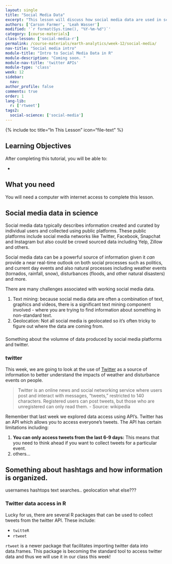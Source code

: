 ```yaml
---
layout: single
title: "Social Media Data"
excerpt: "This lesson will discuss how social media data are used in science."
authors: ['Carson Farmer', 'Leah Wasser']
modified: '`r format(Sys.time(), "%Y-%m-%d")`'
category: [course-materials]
class-lesson: ['social-media-r']
permalink: /course-materials/earth-analytics/week-12/social-media/
nav-title: "Social media intro"
module-title: "Intro to Social Media Data in R"
module-description: "Coming soon. "
module-nav-title: 'twitter APIs'
module-type: 'class'
week: 12
sidebar:
  nav:
author_profile: false
comments: true
order: 1
lang-lib:
  r: ['rtweet']
tags2:
  social-science: ['social-media']
---
```



{% include toc title="In This Lesson" icon="file-text" %}

<div class='notice--success' markdown="1">

## <i class="fa fa-graduation-cap" aria-hidden="true"></i> Learning Objectives

After completing this tutorial, you will be able to:

*

## <i class="fa fa-check-square-o fa-2" aria-hidden="true"></i> What you need

You will need a computer with internet access to complete this lesson.

</div>


## Social media data in science

Social media data typically describes information created and curated by
individual users and collected using public platforms. These public platforms
include social media networks like Twitter, Facebook, Snapchat and Instagram but
also could be crowd sourced data including Yelp, Zillow and others.

Social media data can be a powerful source of information given it *can* provide
a near real-time outlook on both social processes such as politics, and current
day events and also natural processes including weather events (tornados, rainfall,
snow), disturbances (floods, and other natural disasters) and more.

There are many challenges associated with working social media data.

1. Text mining: because social media data are often a combination of text, graphics and videos, there is a significant text mining component involved - where you are trying to find information about something in non-standard text.
2. Geolocation: Not all social media is geolocated so it's often tricky to figure
out where the data are coming from.

###
Something about the volumne of data produced by social media platforms and twitter.


### twitter

This week, we are going to look at the use of <a href="http://twitter.com" target="_blank">Twitter</a> as a source of information
to better understand the impacts of weather and disturbance events on people.

> Twitter is an online news and social networking service where users post and interact with messages, "tweets," restricted to 140 characters. Registered users can post tweets, but those who are unregistered can only read them. - Source: wikipedia


Remember that last week we explored data access using API's. Twitter has an API
which allows you to access everyone's tweets. The API has certain limitations including:

1. **You can only access tweets from the last 6-9 days:** This means that you need
to think ahead if you want to collect tweets for a particular event.
2. others...


## Something about hashtags and how information is organized.

usernames
hashtops
text searches..
geolocation
what else???

### Twitter data access in R

Lucky for us, there are several R packages that can be used to collect tweets
from the twitter API. These include:

* `twitteR`
* `rtweet`

`rtweet` is a newer package that facilitates importing twitter data into data.frames.
This package is becoming the standard tool to access twitter data and thus we will
use it in our class this week!
